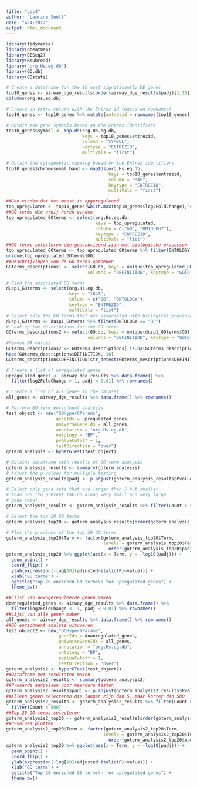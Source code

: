 ```yaml
---
title: "Les4"
author: "Laurine Seelt"
date: "4-4-2022"
output: html_document
---
```


```r
library(tidyverse)
library(pheatmap)
library(DESeq2)
library(Rsubread)
library("org.Hs.eg.db")
library(GO.db)
library(GOstats)
```


```r
# Create a dataframe for the 10 most significantly DE genes
top10_genes <- airway_dge_results[order(airway_dge_results$padj)[1:10],] %>% data.frame()
columns(org.Hs.eg.db)
```


```r
# Create an extra column with the Entrez id (based on rownames)
top10_genes <- top10_genes %>% mutate(entrezid = rownames(top10_genes))

# Obtain the gene symbols based on the Entrez identifiers
top10_genes$symbol <- mapIds(org.Hs.eg.db,
                             keys = top10_genes$entrezid,
                             column = "SYMBOL",
                             keytype = "ENTREZID",
                             multiVals = "first")
```


```r
# Obtain the cytogenetic mapping based on the Entrez identifiers
top10_genes$chromosomal_band <- mapIds(org.Hs.eg.db,
                                       keys = top10_genes$entrezid,
                                       column = "MAP",
                                       keytype = "ENTREZID",
                                       multiVals = "first")
```


```r
##Gen vinden dat het meest is opgereguleerd
top_upregulated <- top10_genes[which.max(top10_genes$log2FoldChange),"entrezid"]
##GO terms die erbij horen vinden
top_upregulated_GOterms <- select(org.Hs.eg.db,
                                  keys = top_upregulated,
                                  column = c("GO", "ONTOLOGY"),
                                  keytype = "ENTREZID",
                                  multiVals = "list")
##GO terms selecteren die geassocieerd zijn met biologische processen
top_upregulated_GOterms <- top_upregulated_GOterms %>% filter(ONTOLOGY == "BP")
unique(top_upregulated_GOterms$GO)
##Beschrijvingen van de GO terms opzoeken
GOterms_descriptions1 <- select(GO.db, keys = unique(top_upregulated_GOterms$GO), 
                               columns = "DEFINITION", keytype = "GOID")
```


```r
# Find the associated GO terms
dusp1_GOterms <- select(org.Hs.eg.db,
                        keys = "1843",
                        column = c("GO", "ONTOLOGY"),
                        keytype = "ENTREZID",
                        multiVals = "list")
# Select only the GO terms that are associated with biological processes
dusp1_GOterms <- dusp1_GOterms %>% filter(ONTOLOGY == "BP")
# Look up the descriptions for the GO terms
GOterms_descriptions2 <- select(GO.db, keys = unique(dusp1_GOterms$GO), 
                               columns = "DEFINITION", keytype = "GOID")
#Remove NA values
GOterms_descriptions2 <- GOterms_descriptions[!is.na(GOterms_descriptions$DEFINITION),]
head(GOterms_descriptions$DEFINITION, 10)
GOterms_descriptions$DEFINITION[str_detect(GOterms_descriptions$DEFINITION, "cortico")]
```


```r
# Create a list of upregulated genes
upregulated_genes <- airway_dge_results %>% data.frame() %>% 
  filter(log2FoldChange > 1, padj < 0.01) %>% rownames()

# Create a list of all genes in the dataset
all_genes <- airway_dge_results %>% data.frame() %>% rownames()

# Perform GO term enrichment analysis
test_object <- new("GOHyperGParams",
                   geneIds = upregulated_genes,
                   universeGeneIds = all_genes, 
                   annotation = "org.Hs.eg.db", 
                   ontology = "BP", 
                   pvalueCutoff = 1,
                   testDirection = "over")
goterm_analysis <- hyperGTest(test_object)
```


```r
# Obtains dataframe with results of GO term analysis
goterm_analysis_results <- summary(goterm_analysis)
# Adjust the p values for multiple testing
goterm_analysis_results$padj <- p.adjust(goterm_analysis_results$Pvalue, method = "BH")

# Select only gene sets that are larger than 5 but smaller 
# than 500 (to prevent taking along very small and very large
# gene sets).
goterm_analysis_results <- goterm_analysis_results %>% filter(Count > 5) %>% filter(Count < 500)

# Select the top 20 GO terms
goterm_analysis_top20 <- goterm_analysis_results[order(goterm_analysis_results$padj)[1:20],]

# Plot the p-values of the top 20 GO terms
goterm_analysis_top20$Term <- factor(goterm_analysis_top20$Term, 
                                     levels = goterm_analysis_top20$Term[
                                       order(goterm_analysis_top20$padj, decreasing = TRUE)])
goterm_analysis_top20 %>% ggplot(aes(x = Term, y = -log10(padj))) +
  geom_point() +
  coord_flip() +
  ylab(expression(-log[10](adjusted~italic(P)~value))) + 
  xlab("GO terms") +
  ggtitle("Top 20 enriched GO terms\n for upregulated genes") +
  theme_bw()
```


```r
##Lijst van downgereguleerde genen maken
downregulated_genes <- airway_dge_results %>% data.frame() %>% 
  filter(log2FoldChange < -1, padj < 0.01) %>% rownames()
##Lijst van alle genen maken
all_genes <- airway_dge_results %>% data.frame() %>% rownames()
##GO enrichment analyse uitvoeren
test_object2 <- new("GOHyperGParams",
                    geneIds = downregulated_genes,
                    universeGeneIds = all_genes,
                    annotation = "org.Hs.eg.db",
                    ontology = "BP",
                    pvalueCutoff = 1,
                    testDirection = "over")
goterm_analysis2 <- hyperGTest(test_object2)
##Dataframe met resultaten maken
goterm_analysis2_results <- summary(goterm_analysis2)
##P-waarde aanpassen voor meerdere testen
goterm_analysis2_results$padj <- p.adjust(goterm_analysis2_results$Pvalue, method = "BH")
##Alleen genen selecteren die langer zijn dan 5, maar korter dan 500
goterm_analysis2_results <- goterm_analysis2_results %>% filter(Count > 5) %>% 
  filter(Count < 500)
##Top 20 GO terms selecteren
goterm_analysis2_top20 <- goterm_analysis2_results[order(goterm_analysis2_results$padj)[1:20],]
##P-values plotten
goterm_analysis2_top20$Term <- factor(goterm_analysis2_top20$Term, 
                                     levels = goterm_analysis2_top20$Term[
                                       order(goterm_analysis2_top20$padj, decreasing = TRUE)])
goterm_analysis2_top20 %>% ggplot(aes(x = Term, y = -log10(padj))) +
  geom_point() +
  coord_flip() +
  ylab(expression(-log[10](adjusted~italic(P)~value))) + 
  xlab("GO terms") +
  ggtitle("Top 20 enriched GO terms\n for upregulated genes") +
  theme_bw()
```

